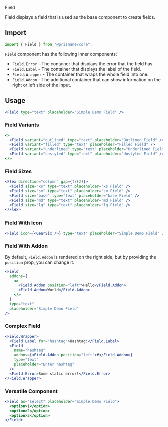 <Versatile>Field</Versatile>

Field displays a field that is used as the base component to create fields.

## Import

```js
import { Field } from "@prismane/core";
```

`Field` component has the following inner components:

- `Field.Error` - The container that displays the error that the field has.
- `Field.Label` - The container that displays the label of the field.
- `Field.Wrapper` - The container that wraps the whole field into one.
- `Field.Addon` - The additional container that can show information on the right or left side of the input.

## Usage

```jsx
<Field type="text" placeholder="Simple Demo Field" />
```

### Field Variants

```jsx
<>
  <Field variant="outlined" type="text" placeholder="Outlined Field" />
  <Field variant="filled" type="text" placeholder="Filled Field" />
  <Field variant="underlined" type="text" placeholder="Underlined Field" />
  <Field variant="unstyled" type="text" placeholder="Unstyled Field" />
</>
```

### Field Sizes

```jsx
<Flex direction="column" gap={fr(2)}>
  <Field size="xs" type="text" placeholder="xs Field" />
  <Field size="sm" type="text" placeholder="sm Field" />
  <Field size="base" type="text" placeholder="base Field" />
  <Field size="md" type="text" placeholder="md Field" />
  <Field size="lg" type="text" placeholder="lg Field" />
</Flex>
```

### Field With Icon

```jsx
<Field icon={<GearSix />} type="text" placeholder="Simple Demo Field" />
```

### Field With Addon

By default, `Field.Addon` is rendered on the right side, but by providing the `position` prop, you can change it.

```jsx
<Field
  addons={
    <>
      <Field.Addon position="left">Hello</Field.Addon>
      <Field.Addon>World</Field.Addon>
    </>
  }
  type="text"
  placeholder="Simple Demo Field"
/>
```

### Complex Field

```jsx
<Field.Wrapper>
  <Field.Label for="hashtag">Hashtag:</Field.Label>
  <Field
    name="hashtag"
    addons={<Field.Addon position="left">#</Field.Addon>}
    type="text"
    placeholder="Enter hashtag"
  />
  <Field.Error>Some static error!</Field.Error>
</Field.Wrapper>
```

### Versatile Component

```jsx
<Field as="select" placeholder="Simple Demo Field">
  <option>1</option>
  <option>2</option>
  <option>3</option>
</Field>
```

